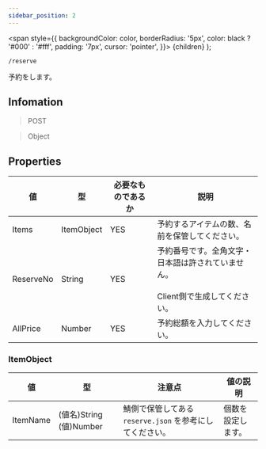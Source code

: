 ```yaml
---
sidebar_position: 2
---
```


  <span
    style={{
      backgroundColor: color,
      borderRadius: '5px',
      color: black ? '#000' : '#fff',
      padding: '7px',
      cursor: 'pointer',
    }}>
    {children}
  </span>
);

```
/reserve
```

予約をします。

## Infomation

> <Highlight color="#ffcc22"> POST </Highlight>

> <Highlight color="#c1c10f"> Object </Highlight>


## Properties

| 値 | 型 | 必要なものであるか | 説明 |
| --- | --- | --- | --- |
| Items | ItemObject | YES | 予約するアイテムの数、名前を保管してください。 |
| ReserveNo | String | YES | 予約番号です。全角文字・日本語は許されていません。<br></br> Client側で生成してください。 |
| AllPrice | Number | YES | 予約総額を入力してください。 |

### ItemObject

| 値 | 型 | 注意点 | 値の説明 |
| --- | --- | --- | --- |
| ItemName | (値名)String (値)Number | 鯖側で保管してある `reserve.json` を参考にしてください。 | 個数を設定します。 | |

